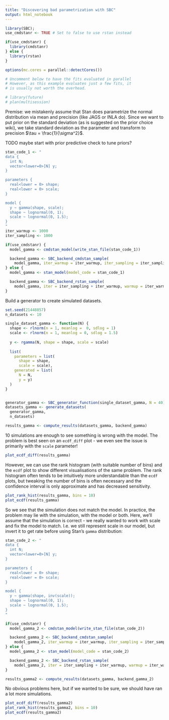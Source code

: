```yaml
---
title: "Discovering bad parametrization with SBC"
output: html_notebook
---
```


```r
library(SBC); 
use_cmdstanr <- TRUE # Set to false to use rstan instead

if(use_cmdstanr) {
  library(cmdstanr)
} else {
  library(rstan)
}

options(mc.cores = parallel::detectCores())

# Uncomment below to have the fits evaluated in parallel
# However, as this example evaluates just a few fits, it
# is usually not worth the overhead.

# library(future)
# plan(multisession)

```


Premise: we mistakenly assume that Stan does parametrize the normal distribution
via mean and precision (like JAGS or INLA do). Since we want to put prior on the 
standard deviation (as is suggested on the prior choice wiki), we take standard deviation as the parameter and transform to precision $\tau = \frac{1}{\sigma^2}$.


TODO maybe start with prior predictive check to tune priors?

```r
stan_code_1 <- "
data {
  int N;
  vector<lower=0>[N] y;
}

parameters {
  real<lower = 0> shape;
  real<lower = 0> scale;  
}

model {
  y ~ gamma(shape, scale);
  shape ~ lognormal(0, 1);
  scale ~ lognormal(0, 1.5);
}
"
iter_warmup <- 1000
iter_sampling <- 1000

if(use_cmdstanr) {
  model_gamma <- cmdstan_model(write_stan_file(stan_code_1))

  backend_gamma <- SBC_backend_cmdstan_sample(
    model_gamma, iter_warmup = iter_warmup, iter_sampling = iter_sampling, chains = 2)
} else {
  model_gamma <- stan_model(model_code = stan_code_1)

  backend_gamma <- SBC_backend_rstan_sample(
    model_gamma, iter = iter_sampling + iter_warmup, warmup = iter_warmup, chains = 2)
}

```

Build a generator to create simulated datasets.

```r
set.seed(21448857)
n_datasets <- 10

single_dataset_gamma <- function(N) {
  shape <- rlnorm(n = 1, meanlog =  0, sdlog = 1)
  scale <- rlnorm(n = 1, meanlog = 0, sdlog = 1.5)
  
  y <- rgamma(N, shape = shape, scale = scale)
  
  list(
    parameters = list(
      shape = shape,
      scale = scale),
    generated = list(
      N = N,
      y = y)
  )
}


generator_gamma <- SBC_generator_function(single_dataset_gamma, N = 40)
datasets_gamma <- generate_datasets(
  generator_gamma, 
  n_datasets)

```


```r
results_gamma <- compute_results(datasets_gamma, backend_gamma)
```


10 simulations are enough to see something is wrong with the model. The problem is best seen on an `ecdf_diff` plot - we even see the issue is primarily with the `scale` parameter!

```r
plot_ecdf_diff(results_gamma)
```
However, we can use the rank histogram (with suitable number of bins) and the `ecdf` plot to show different visualisations of the same problem. The rank histogram often tends to be intuitively more understandable than the `ecdf` plots, but tweaking the number of bins is often necessary and the confidence interval is only approximate and has decreased sensitivity.

```r
plot_rank_hist(results_gamma, bins = 10)
plot_ecdf(results_gamma)
```


So we see that the simulation does not match the model. In practice, the problem may lie with the simulation, with the model or both. Here, we'll assume that the simulation is correct - we really wanted to work with scale and fix the model to match. I.e. we still represent scale in our model, but invert it to get rate before using Stan's `gamma` distribution:


```r
stan_code_2 <- "
data {
  int N;
  vector<lower=0>[N] y;
}

parameters {
  real<lower = 0> shape;
  real<lower = 0> scale;  
}

model {
  y ~ gamma(shape, inv(scale));
  shape ~ lognormal(0, 1);
  scale ~ lognormal(0, 1.5);
}
"

if(use_cmdstanr) {
  model_gamma_2 <- cmdstan_model(write_stan_file(stan_code_2))

  backend_gamma_2 <- SBC_backend_cmdstan_sample(
    model_gamma_2, iter_warmup = iter_warmup, iter_sampling = iter_sampling, chains = 2)
} else {
  model_gamma_2 <- stan_model(model_code = stan_code_2)

  backend_gamma_2 <- SBC_backend_rstan_sample(
    model_gamma_2, iter = iter_sampling + iter_warmup, warmup = iter_warmup, chains = 2)
}


```


```r
results_gamma2 <- compute_results(datasets_gamma, backend_gamma_2)
```

No obvious problems here, but if we wanted to be sure, we should have ran a lot more simulations.

```r
plot_ecdf_diff(results_gamma2)
plot_rank_hist(results_gamma2, bins = 10)
plot_ecdf(results_gamma2)
```


